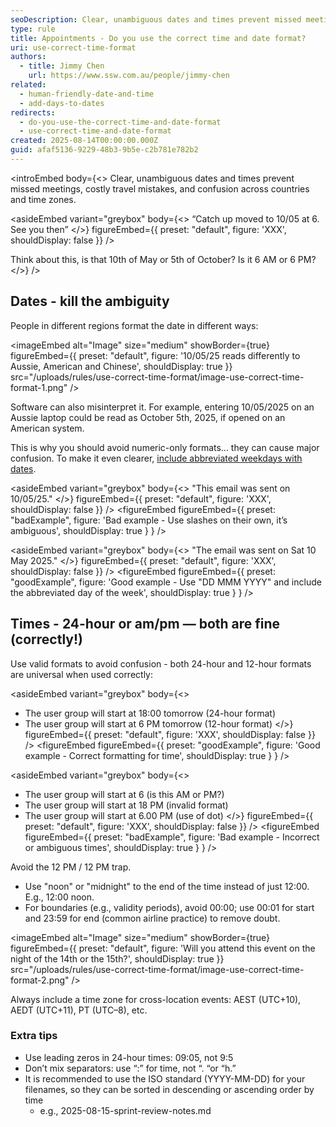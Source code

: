 ```yaml
---
seoDescription: Clear, unambiguous dates and times prevent missed meetings, costly travel mistakes, and confusion across countries and time zones.
type: rule
title: Appointments - Do you use the correct time and date format?
uri: use-correct-time-format
authors:
  - title: Jimmy Chen
    url: https://www.ssw.com.au/people/jimmy-chen
related:
  - human-friendly-date-and-time
  - add-days-to-dates
redirects:
  - do-you-use-the-correct-time-and-date-format
  - use-correct-time-and-date-format
created: 2025-08-14T00:00:00.000Z
guid: afaf5136-9229-48b3-9b5e-c2b781e782b2
---
```


<introEmbed
  body={<>
Clear, unambiguous dates and times prevent missed meetings, costly travel mistakes, and confusion across countries and time zones.

<asideEmbed
  variant="greybox"
  body={<>
    “Catch up moved to 10/05 at 6. See you then”
  </>}
  figureEmbed={{
    preset: "default",
    figure: 'XXX',
    shouldDisplay: false
  }}
/>

Think about this, is that 10th of May or 5th of October? Is it 6 AM or 6 PM?
  </>}
/>
## Dates - kill the ambiguity

People in different regions format the date in different ways:

<imageEmbed
  alt="Image"
  size="medium"
  showBorder={true}
  figureEmbed={{
    preset: "default",
    figure: '10/05/25 reads differently to Aussie, American and Chinese',
    shouldDisplay: true
  }}
  src="/uploads/rules/use-correct-time-format/image-use-correct-time-format-1.png"
/>

Software can also misinterpret it. For example, entering 10/05/2025 on an Aussie laptop could be read as October 5th, 2025, if opened on an American system.

This is why you should avoid numeric-only formats... they can cause major confusion. To make it even clearer, [include abbreviated weekdays with dates](/add-days-to-dates).

<asideEmbed
  variant="greybox"
  body={<>
    "This email was sent on 10/05/25."
  </>}
  figureEmbed={{
    preset: "default",
    figure: 'XXX',
    shouldDisplay: false
  }}
/>
<figureEmbed figureEmbed={{
  preset: "badExample",
  figure: 'Bad example - Use slashes on their own, it’s ambiguous',
  shouldDisplay: true
} } />


<asideEmbed
  variant="greybox"
  body={<>
    "The email was sent on Sat 10 May 2025."
  </>}
  figureEmbed={{
    preset: "default",
    figure: 'XXX',
    shouldDisplay: false
  }}
/>
<figureEmbed figureEmbed={{
  preset: "goodExample",
  figure: 'Good example - Use "DD MMM YYYY" and include the abbreviated day of the week',
  shouldDisplay: true
} } />


## Times - 24-hour or am/pm — both are fine (correctly!)

Use valid formats to avoid confusion - both 24-hour and 12-hour formats are universal when used correctly:

<asideEmbed
  variant="greybox"
  body={<>
    
* The user group will start at 18:00 tomorrow (24-hour format)
* The user group will start at 6 PM tomorrow (12-hour format)
  </>}
  figureEmbed={{
    preset: "default",
    figure: 'XXX',
    shouldDisplay: false
  }}
/>
<figureEmbed figureEmbed={{
  preset: "goodExample",
  figure: 'Good example - Correct formatting for time',
  shouldDisplay: true
} } />


<asideEmbed
  variant="greybox"
  body={<>
    
* The user group will start at 6 (is this AM or PM?)
* The user group will start at 18 PM (invalid format)
* The user group will start at 6.00 PM (use of dot)
  </>}
  figureEmbed={{
    preset: "default",
    figure: 'XXX',
    shouldDisplay: false
  }}
/>
<figureEmbed figureEmbed={{
  preset: "badExample",
  figure: 'Bad example - Incorrect or ambiguous times',
  shouldDisplay: true
} } />


Avoid the 12 PM / 12 PM trap.

* Use "noon" or "midnight" to the end of the time instead of just 12:00. E.g., 12:00 noon.
* For boundaries (e.g., validity periods), avoid 00:00; use 00:01 for start and 23:59 for end (common airline practice) to remove doubt.

<imageEmbed
  alt="Image"
  size="medium"
  showBorder={true}
  figureEmbed={{
    preset: "default",
    figure: 'Will you attend this event on the night of the 14th or the 15th?',
    shouldDisplay: true
  }}
  src="/uploads/rules/use-correct-time-format/image-use-correct-time-format-2.png"
/>

Always include a time zone for cross-location events: AEST (UTC+10), AEDT (UTC+11), PT (UTC–8), etc.

### Extra tips

* Use leading zeros in 24-hour times: 09:05, not 9:5
* Don’t mix separators: use “:” for time, not “. “or “h.”
* It is recommended to use the ISO standard (YYYY-MM-DD) for your filenames, so they can be sorted in descending or ascending order by time
  * e.g., 2025-08-15-sprint-review-notes.md